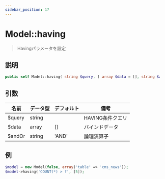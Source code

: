 ```yaml
---
sidebar_position: 17
---
```


# Model::having

> Havingパラメータを設定

## 説明

```php
public self Model::having( string $query, [ array $data = [], string $andOr = 'AND' ] )
```

## 引数

| 名前   | データ型 | デフォルト | 備考               |
| ------ | -------- | ---------- | ------------------ |
| $query | string   |            | HAVING条件クエリ   |
| $data  | array    | []         | バインドデータ     |
| $andOr | string   | 'AND'      | 論理演算子         |

## 例

```php title="Controller"
$model = new Model(false, array('table' => 'cms_news'));
$model->having('COUNT(*) > ?', [5]);
```
